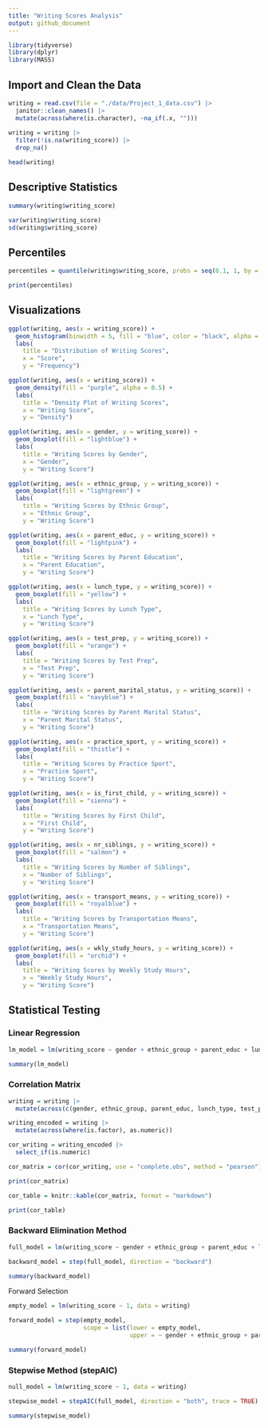 ```yaml
---
title: "Writing Scores Analysis"
output: github_document
---
```


```r
library(tidyverse)
library(dplyr)
library(MASS)
```


## Import and Clean the Data
```r
writing = read.csv(file = "./data/Project_1_data.csv") |> 
  janitor::clean_names() |> 
  mutate(across(where(is.character), ~na_if(.x, "")))
  
writing = writing |> 
  filter(!is.na(writing_score)) |> 
  drop_na()

head(writing)
```


## Descriptive Statistics
```r
summary(writing$writing_score)

var(writing$writing_score)
sd(writing$writing_score)
```


## Percentiles
```r
percentiles = quantile(writing$writing_score, probs = seq(0.1, 1, by = 0.1))

print(percentiles)
```


## Visualizations
```r
ggplot(writing, aes(x = writing_score)) +
  geom_histogram(binwidth = 5, fill = "blue", color = "black", alpha = 0.7) +
  labs(
    title = "Distribution of Writing Scores",
    x = "Score",
    y = "Frequency")
```

```r
ggplot(writing, aes(x = writing_score)) +
  geom_density(fill = "purple", alpha = 0.5) +
  labs(
    title = "Density Plot of Writing Scores",
    x = "Writing Score",
    y = "Density")
```

```r
ggplot(writing, aes(x = gender, y = writing_score)) +
  geom_boxplot(fill = "lightblue") +
  labs(
    title = "Writing Scores by Gender",
    x = "Gender",
    y = "Writing Score")
```


```r
ggplot(writing, aes(x = ethnic_group, y = writing_score)) +
  geom_boxplot(fill = "lightgreen") +
  labs(
    title = "Writing Scores by Ethnic Group",
    x = "Ethnic Group",
    y = "Writing Score")
```

```r
ggplot(writing, aes(x = parent_educ, y = writing_score)) +
  geom_boxplot(fill = "lightpink") +
  labs(
    title = "Writing Scores by Parent Education",
    x = "Parent Education",
    y = "Writing Score")
```

```r
ggplot(writing, aes(x = lunch_type, y = writing_score)) +
  geom_boxplot(fill = "yellow") +
  labs(
    title = "Writing Scores by Lunch Type",
    x = "Lunch Type",
    y = "Writing Score")
```

```r
ggplot(writing, aes(x = test_prep, y = writing_score)) +
  geom_boxplot(fill = "orange") +
  labs(
    title = "Writing Scores by Test Prep",
    x = "Test Prep",
    y = "Writing Score")
```

```r
ggplot(writing, aes(x = parent_marital_status, y = writing_score)) +
  geom_boxplot(fill = "navyblue") +
  labs(
    title = "Writing Scores by Parent Marital Status",
    x = "Parent Marital Status",
    y = "Writing Score")
```

```r
ggplot(writing, aes(x = practice_sport, y = writing_score)) +
  geom_boxplot(fill = "thistle") +
  labs(
    title = "Writing Scores by Practice Sport",
    x = "Practice Sport",
    y = "Writing Score")
```

```r
ggplot(writing, aes(x = is_first_child, y = writing_score)) +
  geom_boxplot(fill = "sienna") +
  labs(
    title = "Writing Scores by First Child",
    x = "First Child",
    y = "Writing Score")
```

```r
ggplot(writing, aes(x = nr_siblings, y = writing_score)) +
  geom_boxplot(fill = "salmon") +
  labs(
    title = "Writing Scores by Number of Siblings",
    x = "Number of Siblings",
    y = "Writing Score")
```

```r
ggplot(writing, aes(x = transport_means, y = writing_score)) +
  geom_boxplot(fill = "royalblue") +
  labs(
    title = "Writing Scores by Transportation Means",
    x = "Transportation Means",
    y = "Writing Score")
```

```r
ggplot(writing, aes(x = wkly_study_hours, y = writing_score)) +
  geom_boxplot(fill = "orchid") +
  labs(
    title = "Writing Scores by Weekly Study Hours",
    x = "Weekly Study Hours",
    y = "Writing Score")
```

## Statistical Testing

### Linear Regression 
```r
lm_model = lm(writing_score ~ gender + ethnic_group + parent_educ + lunch_type + test_prep + parent_marital_status + practice_sport + is_first_child + nr_siblings + transport_means + wkly_study_hours, data = writing)

summary(lm_model)
```

### Correlation Matrix
```r
writing = writing |> 
  mutate(across(c(gender, ethnic_group, parent_educ, lunch_type, test_prep, parent_marital_status, practice_sport, is_first_child, nr_siblings, transport_means, wkly_study_hours), as.factor))

writing_encoded = writing |> 
  mutate(across(where(is.factor), as.numeric))

cor_writing = writing_encoded |> 
  select_if(is.numeric)

cor_matrix = cor(cor_writing, use = "complete.obs", method = "pearson")

print(cor_matrix)
```

```r
cor_table = knitr::kable(cor_matrix, format = "markdown")

print(cor_table)
```

### Backward Elimination Method
```r
full_model = lm(writing_score ~ gender + ethnic_group + parent_educ + lunch_type + test_prep + parent_marital_status + practice_sport + is_first_child + nr_siblings + transport_means + wkly_study_hours, data = writing)

backward_model = step(full_model, direction = "backward")

summary(backward_model)
```

Forward Selection
```r
empty_model = lm(writing_score ~ 1, data = writing)

forward_model = step(empty_model, 
                     scope = list(lower = empty_model, 
                                  upper = ~ gender + ethnic_group + parent_educ + lunch_type + test_prep + parent_marital_status + practice_sport + is_first_child + nr_siblings + transport_means + wkly_study_hours), direction = "forward")

summary(forward_model)
```


### Stepwise Method (stepAIC)
```r
null_model = lm(writing_score ~ 1, data = writing)

stepwise_model = stepAIC(full_model, direction = "both", trace = TRUE)

summary(stepwise_model)
```

